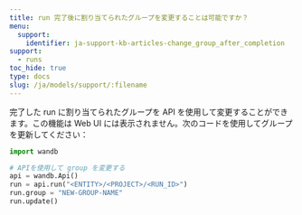 ```yaml
---
title: run 完了後に割り当てられたグループを変更することは可能ですか？
menu:
  support:
    identifier: ja-support-kb-articles-change_group_after_completion
support:
  - runs
toc_hide: true
type: docs
slug: /ja/models/support/:filename
---
```

完了した run に割り当てられたグループを API を使用して変更することができます。この機能は Web UI には表示されません。次のコードを使用してグループを更新してください：

```python
import wandb

# APIを使用して group を変更する
api = wandb.Api()
run = api.run("<ENTITY>/<PROJECT>/<RUN_ID>")
run.group = "NEW-GROUP-NAME"
run.update()
```